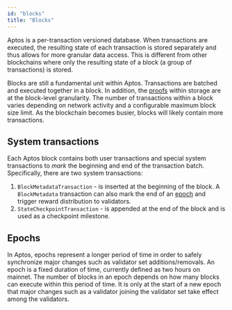 ```yaml
---
id: "blocks"
title: "Blocks"
---
```


Aptos is a per-transaction versioned database. When transactions are executed, the resulting state of each transaction is stored separately and thus allows for more granular data access. This is different from other blockchains where only the resulting state of a block (a group of transactions) is stored.

Blocks are still a fundamental unit within Aptos. Transactions are batched and executed together in a block. In addition, the [proofs](/network/blockchain/txns-states.mdx#proofs) within storage are at the block-level granularity. The number of transactions within a block varies depending on network activity and a configurable maximum block size limit. As the blockchain becomes busier, blocks will likely contain more transactions.

## System transactions

Each Aptos block contains both user transactions and special system transactions to _mark_ the beginning and end of the transaction batch. Specifically, there are two system transactions:

1. `BlockMetadataTransaction` - is inserted at the beginning of the block. A `BlockMetadata` transaction can also mark the end of an [epoch](#epochs) and trigger reward distribution to validators.
2. `StateCheckpointTransaction` - is appended at the end of the block and is used as a checkpoint milestone.

## Epochs

In Aptos, epochs represent a longer period of time in order to safely synchronize major changes such as validator set additions/removals. An epoch is a fixed duration of time, currently defined as two hours on mainnet. The number of blocks in an epoch depends on how many blocks can execute within this period of time. It is only at the start of a new epoch that major changes such as a validator joining the validator set take effect among the validators.
